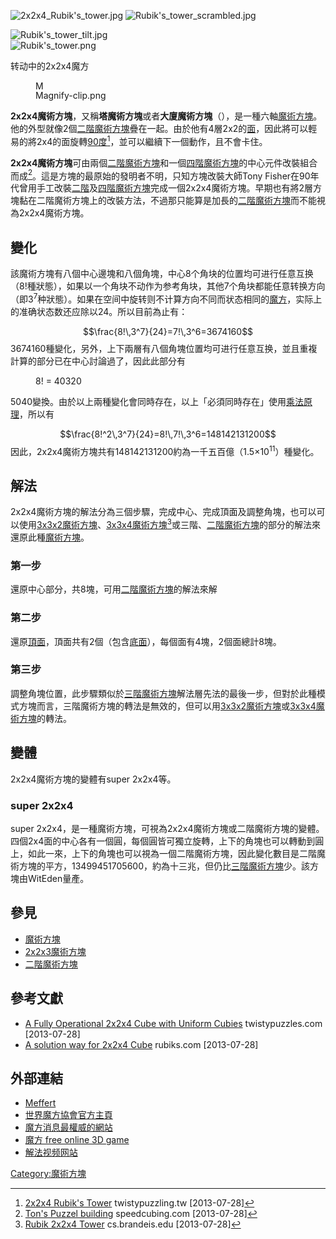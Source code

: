 {{noteTA
|T=zh-hans:2x2x4魔方;zh-hk:2x2x4扭計骰;zh-tw:2x2x4魔術方塊;
|1=zh-hans:魔方;zh-hk:扭計骰;zh-tw:魔術方塊;
}}
[[File:2x2x4_Rubik's_tower.jpg|thumb]]
[[File:Rubik's_tower_scrambled.jpg|thumb]]
<div class="thumb tright"><div class="thumbinner" style="width:200px;">
[[File:Rubik's_tower_tilt.jpg|none]]
[[File:Rubik's_tower.png|none]]
<div class="thumbcaption">转动中的2x2x4魔方<div class="magnify">[[File:Magnify-clip.png|15px]]</div></div></div></div>

'''2x2x4魔術方塊'''，又稱'''塔魔術方塊'''或者'''大廈魔術方塊'''（{{lang-en|Tower Cube}}），是一種六軸[[魔術方塊|魔術方塊]]。他的外型就像2個[[二階魔術方塊|二階魔術方塊]]疊在一起。由於他有4層2x2的[[面|面]]，因此將可以輕易的將2x4的面旋轉[[直角|90]][[角度|度]]<ref>[http://twistypuzzling.blogspot.tw/2012/03/2x2x4-rubiks-tower.html 2x2x4 Rubik's Tower ] {{Webarchive|url=https://archive.is/20130727220724/http://twistypuzzling.blogspot.tw/2012/03/2x2x4-rubiks-tower.html |date=2013-07-27 }} twistypuzzling.tw [2013-07-28]</ref>，並可以繼續下一個動作，且不會卡住。

'''2x2x4魔術方塊'''可由兩個[[二階魔術方塊|二階魔術方塊]]和一個[[四階魔術方塊|四階魔術方塊]]的中心元件改裝組合而成<ref>[http://www.speedcubing.com/ton/Building.html  Ton's Puzzel building] {{Wayback|url=http://www.speedcubing.com/ton/Building.html |date=20130312211056 }} speedcubing.com [2013-07-28]</ref>。這是方塊的最原始的發明者不明，只知方塊改裝大師Tony Fisher在90年代曾用手工改裝[[二階魔術方塊|二階]]及[[四階魔術方塊|四階魔術方塊]]完成一個2x2x4魔術方塊。早期也有將2層方塊黏在二階魔術方塊上的改裝方法，不過那只能算是加長的[[二階魔術方塊|二階魔術方塊]]而不能視為2x2x4魔術方塊。

== 變化 ==
該魔術方塊有八個中心邊塊和八個角塊，中心8个角块的位置均可进行任意互换（8!種狀態），如果以一个角块不动作为参考角块，其他7个角块都能任意转换方向（即3<sup>7</sup>种狀態）。如果在空间中旋转则不计算方向不同而状态相同的[[魔方|魔方]]，实际上的准确状态数还应除以24。所以目前為止有：
:<math>\frac{8!\,3^7}{24}=7!\,3^6=3674160</math>
3674160種變化，另外，上下兩層有八個角塊位置均可进行任意互换，並且重複計算的部分已在中心討論過了，因此此部分有
:8! = 40320
5040變換。由於以上兩種變化會同時存在，以上「必須同時存在」使用[[乘法原理|乘法原理]]，所以有
:<math>\frac{8!^2\,3^7}{24}=8!\,7!\,3^6=148142131200</math>
因此，2x2x4魔術方塊共有148142131200約為一千五百億（1.5×10<sup>11</sup>）種變化。

== 解法 ==
2x2x4魔術方塊的解法分為三個步驟，完成中心、完成頂面及調整角塊，也可以可以使用[[3x3x2魔術方塊|3x3x2魔術方塊]]、[[3x3x4魔術方塊|3x3x4魔術方塊]]<ref>[http://www.cs.brandeis.edu/~storer/JimPuzzles/ZPAGES/zzzRubik2x2x4.html Rubik 2x2x4 Tower] {{Wayback|url=http://www.cs.brandeis.edu/~storer/JimPuzzles/ZPAGES/zzzRubik2x2x4.html |date=20200203072153 }} cs.brandeis.edu [2013-07-28]</ref>或三階、[[二階魔術方塊|二階魔術方塊]]的部分的解法來還原此種[[魔術方塊|魔術方塊]]。

=== 第一步 ===
還原中心部分，共8塊，可用[[二階魔術方塊|二階]][[魔術方塊|魔術方塊]]的解法來解

=== 第二步 ===
還原[[頂面|頂面]]，頂面共有2個（包含[[底面|底面]]），每個面有4塊，2個面總計8塊。

=== 第三步 ===
調整角塊位置，此步驟類似於[[三階魔術方塊|三階魔術方塊]]解法層先法的最後一步，但對於此種模式方塊而言，三階魔術方塊的轉法是無效的，但可以用[[3x3x2魔術方塊|3x3x2魔術方塊]]或[[3x3x4魔術方塊|3x3x4魔術方塊]]的轉法。

== 變體 ==
2x2x4魔術方塊的變體有super 2x2x4等。

=== super 2x2x4 ===
super 2x2x4，是一種魔術方塊，可視為2x2x4魔術方塊或二階魔術方塊的變體。四個2x4面的中心各有一個圓，每個圓皆可獨立旋轉，上下的角塊也可以轉動到圓上，如此一來，上下的角塊也可以視為一個二階魔術方塊，因此變化數目是二階魔術方塊的平方，13499451705600，約為十三兆，但仍比[[三階魔術方塊|三階魔術方塊]]少。該方塊由WitEden量產。

== 參見 ==
*[[魔術方塊|魔術方塊]]
*[[2x2x3魔術方塊|2x2x3魔術方塊]]
*[[二階魔術方塊|二階魔術方塊]]

== 參考文獻 ==
{{Reflist}}
*[http://twistypuzzles.com/articles/building-2x2x6/ A Fully Operational 2x2x4 Cube with Uniform Cubies]{{Wayback|url=http://twistypuzzles.com/articles/building-2x2x6/ |date=20140726122707 }} twistypuzzles.com [2013-07-28]
*[http://www.rubiks.com/TV/video.php?videoid=408 A solution way for 2x2x4 Cube]{{Wayback|url=http://www.rubiks.com/TV/video.php?videoid=408 |date=20130131184035 }} rubiks.com [2013-07-28]

== 外部連結 ==
* [http://www.mefferts.com/ Meffert]{{Wayback|url=http://www.mefferts.com/ |date=20110927121147 }}
* [http://www.worldcubeassociation.org/ 世界魔方協會官方主頁]{{Wayback|url=http://www.worldcubeassociation.org/ |date=20081217021941 }}
* [http://www.speedcubing.com/ 魔方消息最權威的網站]{{Wayback|url=http://www.speedcubing.com/ |date=20191104032746 }}
* [https://web.archive.org/web/20121105113429/http://szotar-magyar.hu/azsianet/jatek/_mofang.htm 魔方 free online 3D game]
* [http://www.mfblog.org/ 解法视频网站]{{Wayback|url=http://www.mfblog.org/ |date=20110320015451 }}
{{魔方}}

[[Category:魔術方塊|Category:魔術方塊]]